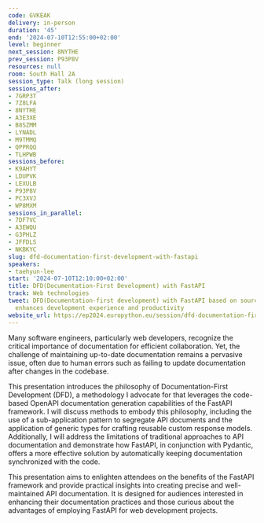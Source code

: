 ```yaml
---
code: GVKEAK
delivery: in-person
duration: '45'
end: '2024-07-10T12:55:00+02:00'
level: beginner
next_session: 8NYTHE
prev_session: P93P8V
resources: null
room: South Hall 2A
session_type: Talk (long session)
sessions_after:
- 7GRP3T
- 7Z8LFA
- 8NYTHE
- A3E3XE
- B8SZMM
- LYNADL
- M9TMMQ
- QPPRQQ
- TLHPWB
sessions_before:
- K9AHYT
- LDUPVK
- LEXULB
- P93P8V
- PC3XVJ
- WP8MXM
sessions_in_parallel:
- 7DF7VC
- A3EWQU
- G3PHLZ
- JFFDLS
- NKBKYC
slug: dfd-documentation-first-development-with-fastapi
speakers:
- taehyun-lee
start: '2024-07-10T12:10:00+02:00'
title: DFD(Documentation-First Development) with FastAPI
track: Web technologies
tweet: DFD(Documentation-first development) with FastAPI based on source codes that
  enhances development experience and productivity
website_url: https://ep2024.europython.eu/session/dfd-documentation-first-development-with-fastapi
---
```


Many software engineers, particularly web developers, recognize the critical importance of documentation for efficient collaboration. Yet, the challenge of maintaining up-to-date documentation remains a pervasive issue, often due to human errors such as failing to update documentation after changes in the codebase.

This presentation introduces the philosophy of Documentation-First Development (DFD), a methodology I advocate for that leverages the code-based OpenAPI documentation generation capabilities of the FastAPI framework. I will discuss methods to embody this philosophy, including the use of a sub-application pattern to segregate API documents and the application of generic types for crafting reusable custom response models. Additionally, I will address the limitations of traditional approaches to API documentation and demonstrate how FastAPI, in conjunction with Pydantic, offers a more effective solution by automatically keeping documentation synchronized with the code.

This presentation aims to enlighten attendees on the benefits of the FastAPI framework and provide practical insights into creating precise and well-maintained API documentation. It is designed for audiences interested in enhancing their documentation practices and those curious about the advantages of employing FastAPI for web development projects.
